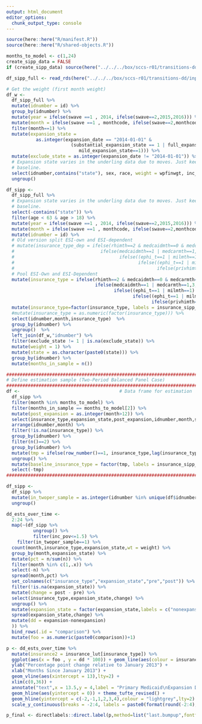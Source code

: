 ```yaml
---
output: html_document
editor_options: 
  chunk_output_type: console
---
```

<!-- 01_simulation_construct-baseline.Rmd -->

```r
source(here::here("R/manifest.R"))
source(here::here("R/shared-objects.R"))
```

```r
months_to_model <- c(1,24) 
create_sipp_data = FALSE
if (create_sipp_data) source(here("../../../box/sccs-r01/transitions-dd/R/read-and-tidy-SIPP-data.R"))

df_sipp_full <- read_rds(here("../../../box/sccs-r01/transitions-dd/input/sipp/01_sipp-tidy_v2-0.rds"))

# Get the weight (first month weight)
df_w <- 
  df_sipp_full %>% 
  mutate(idnumber = id) %>% 
  group_by(idnumber) %>% 
  mutate(year = ifelse(swave ==1 , 2014, ifelse(swave==2,2015,2016))) %>% 
  mutate(month = ifelse(swave ==1 , monthcode, ifelse(swave==2,monthcode+12,monthcode+24))) %>% 
  filter(month==1) %>% 
  mutate(expansion_state = 
           as.integer(expansion_date == "2014-01-01" & 
                        (substantial_expansion_state == 1 | full_expansion_state == 1 |
                           mild_expansion_state==1))) %>% 
  mutate(exclude_state = as.integer(expansion_date != "2014-01-01")) %>% 
  # Expansion state varies in the underling data due to moves. Just keeping state at 
  # baseline. 
  select(idnumber,contains("state"), sex, race, weight = wpfinwgt, inc_pov) %>% 
  ungroup() 

df_sipp <- 
  df_sipp_full %>%   
  # Expansion state varies in the underling data due to moves. Just keeping state at 
  # baseline. 
  select(-contains("state")) %>% 
  filter(age < 63 & age > 18) %>% 
  mutate(year = ifelse(swave ==1 , 2014, ifelse(swave==2,2015,2016))) %>% 
  mutate(month = ifelse(swave ==1 , monthcode, ifelse(swave==2,monthcode+12,monthcode+24))) %>% 
  mutate(idnumber = id) %>% 
  # Old version split ESI-own and ESI-dependent
  # mutate(insurance_type_dep = ifelse(rhimth==2 & medcaidmth==0 & medcarmth==0 & ephi_t==0 & milmth==0 & privhimth==0,5,
  #                                ifelse(medcaidmth==1 | medcarmth==1,4,
  #                                       ifelse((ephi_t==1 | milmth==1) & own_cov==1,1,
  #                                              ifelse((ephi_t==1 | milmth==1) & own_cov==0,2,
  #                                                     ifelse(privhimth==1,3,NA)))))) %>% 
  # Pool ESI-Own and ESI-Dependent
  mutate(insurance_type = ifelse(rhimth==2 & medcaidmth==0 & medcarmth==0 & ephi_t==0 & milmth==0 & privhimth==0,4,
                                 ifelse(medcaidmth==1 | medcarmth==1,3,
                                        ifelse((ephi_t==1 | milmth==1) & own_cov==1,1,
                                               ifelse((ephi_t==1 | milmth==1) & own_cov==0,1, # These are now pooled with ESI-own
                                                      ifelse(privhimth==1,2,NA)))))) %>% 
  mutate(insurance_type=factor(insurance_type, labels = insurance_sipp_lut)) %>% 
  #mutate(insurance_type = as.numeric(factor(insurance_type))) %>% 
  select(idnumber,month,insurance_type)  %>% 
  group_by(idnumber) %>% 
  ungroup()  %>% 
  left_join(df_w,"idnumber") %>% 
  filter(exclude_state != 1 | is.na(exclude_state)) %>% 
  mutate(weight = 1) %>% 
  mutate(state = as.character(paste0(state))) %>% 
  group_by(idnumber) %>% 
  mutate(months_in_sample = n())

################################################################################
# Define estimation sample (Two-Period Balanced Panel Case)
################################################################################
df <-                                     # Data frame for estimation
  df_sipp %>%
  filter(month %in% months_to_model) %>% 
  filter(months_in_sample == months_to_model[2]) %>% 
  mutate(post_expansion = as.integer(month>12)) %>% 
  select(insurance_type,expansion_state,post_expansion,idnumber,month,state,weight,inc_pov) %>% 
  arrange(idnumber,month) %>% 
  filter(!is.na(insurance_type)) %>% 
  group_by(idnumber) %>% 
  filter(n()==2) %>% 
  group_by(idnumber) %>% 
  mutate(tmp = ifelse(row_number()==1, insurance_type,lag(insurance_type))) %>% 
  ungroup() %>% 
  mutate(baseline_insurance_type = factor(tmp, labels = insurance_sipp_lut)) %>% 
  select(-tmp)
################################################################################

df_sipp <- 
  df_sipp %>% 
  mutate(in_twoper_sample = as.integer(idnumber %in% unique(df$idnumber))) %>% 
  ungroup() 

dd_ests_over_time <- 
  2:24 %>% 
  map(~(df_sipp %>% 
          ungroup() %>% 
          filter(inc_pov<=1.5) %>% 
    filter(in_twoper_sample==1) %>% 
  count(month,insurance_type,expansion_state,wt = weight) %>% 
  group_by(month,expansion_state) %>% 
  mutate(pct = n/sum(n)) %>% 
  filter(month %in% c(1,.x)) %>% 
  select(-n) %>% 
  spread(month,pct) %>% 
  set_colnames(c("insurance_type","expansion_state","pre","post")) %>% 
  filter(!is.na(expansion_state)) %>% 
  mutate(change = post - pre) %>% 
  select(insurance_type,expansion_state,change) %>% 
  ungroup() %>% 
  mutate(expansion_state = factor(expansion_state,labels = c("nonexpansion","expansion"))) %>% 
  spread(expansion_state,change) %>% 
  mutate(dd = expansion-nonexpansion)
  )) %>% 
  bind_rows(.id = "comparison") %>% 
  mutate(foo = as.numeric(paste0(comparison))+1) 

p <- dd_ests_over_time %>% 
  mutate(insurance2 = insurance_lut[insurance_type]) %>% 
  ggplot(aes(x = foo , y = dd * 100)) + geom_line(aes(colour = insurance2)) +
  ylab("Percentage point change relative to January 2013") + 
  xlab("Months Since January 2013") + 
  geom_vline(aes(xintercept = 13),lty=2) + 
  xlim(c(0,36)) + 
  annotate("text",x = 13.5,y = 4,label = "Primary Medicaid\nExpansion Date",hjust =0,cex = 3, family  = "Gill Sans") + 
  geom_hline(aes(yintercept = 0)) + theme_tufte_revised() +
  geom_hline(yintercept = c(-2,-1,1,2,3,4),colour = "lightgrey",lty=2) + 
  scale_y_continuous(breaks = -2:4, labels = paste0(format(round(-2:4),nsmall=1)))

p_final <- directlabels::direct.label(p,method=list("last.bumpup",fontfamily = "Gill Sans",cex = .8))  

```
